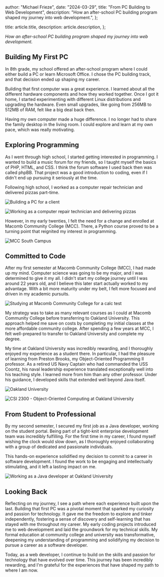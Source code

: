 
  author: "Michael Frieze",
  date: "2024-03-29",
  title: "From PC Building to Web Development",
  description:
    "How an after-school PC building program shaped my journey into web development.",
};

  title: article.title,
  description: article.description,
};


_How an after-school PC building program shaped my journey into web development._

## Building My First PC

In 8th grade, my school offered an after-school program where I could either build a PC or learn Microsoft Office. I chose the PC building track, and that decision ended up shaping my career.

Building that first computer was a great experience. I learned about all the different hardware components and how they worked together. Once I got it home, I started experimenting with different Linux distributions and upgrading the hardware. Even small upgrades, like going from 256MB to 512MB of RAM, felt like a big deal back then.

Having my own computer made a huge difference. I no longer had to share the family desktop in the living room. I could explore and learn at my own pace, which was really motivating.

## Exploring Programming

As I went through high school, I started getting interested in programming. I wanted to build a music forum for my friends, so I taught myself the basics of PHP, HTML, and CSS. I think the forum software I used back then was called phpBB. That project was a good introduction to coding, even if I didn't end up pursuing it seriously at the time.

Following high school, I worked as a computer repair technician and delivered pizzas part-time.

<Image src={buildPC} alt="Building a PC for a client" />

<Image
  src={programming}
  alt="Working as a computer repair technician and delivering pizzas"
/>

However, in my early twenties, I felt the need for a change and enrolled at Macomb Community College (MCC). There, a Python course proved to be a turning point that reignited my interest in programming.

<Image src={mccSouthCampus} alt="MCC South Campus" />

## Committed to Code

After my first semester at Macomb Community College (MCC), I had made up my mind. Computer science was going to be my major, and I was determined to give it my all. I didn't start my college journey until I was around 22 years old, and I believe this later start actually worked to my advantage. With a bit more maturity under my belt, I felt more focused and driven in my academic pursuits.

<Image
  src={studyMCC}
  alt="Studying at Macomb Community College for a calc test"
/>

My strategy was to take as many relevant courses as I could at Macomb Community College before transferring to Oakland University. This approach helped me save on costs by completing my initial classes at the more affordable community college. After spending a few years at MCC, I felt well-prepared to transfer to Oakland University and complete my degree.

My time at Oakland University was incredibly rewarding, and I thoroughly enjoyed my experience as a student there. In particular, I had the pleasure of learning from Preston Brooks, my Object-Oriented Programming II professor. As a retired US Navy Captain who had commanded the USS Coontz, his naval leadership experience translated exceptionally well into his teaching style. I learned more from him than any other professor. Under his guidance, I developed skills that extended well beyond Java itself.

<Image src={oakdlandUniversity} alt="Oakland University" />

<Image
  src={designSystem}
  alt="CSI 2300 - Object-Oriented Computing at Oakland University"
/>

## From Student to Professional

By my second semester, I secured my first job as a Java developer, working on the student portal. Being part of a tight-knit enterprise development team was incredibly fulfilling. For the first time in my career, I found myself wishing the clock would slow down, as I thoroughly enjoyed collaborating with a group of dedicated and passionate individuals.

This hands-on experience solidified my decision to commit to a career in software development. I found the work to be engaging and intellectually stimulating, and it left a lasting impact on me.

<Image
  src={workingOU}
  alt="Working as a Java developer at Oakland University"
/>

## Looking Back

Reflecting on my journey, I see a path where each experience built upon the last. Building that first PC was a pivotal moment that sparked my curiosity and passion for technology. It gave me the freedom to explore and tinker independently, fostering a sense of discovery and self-learning that has stayed with me throughout my career. My early coding projects introduced me to web development and laid the groundwork for my technical skills. My formal education at community college and university was transformative, deepening my understanding of programming and solidifying my decision to pursue a career as a software developer.

Today, as a web developer, I continue to build on the skills and passion for technology that have evolved over time. This journey has been incredibly rewarding, and I'm grateful for the experiences that have shaped my path to where I am now.

